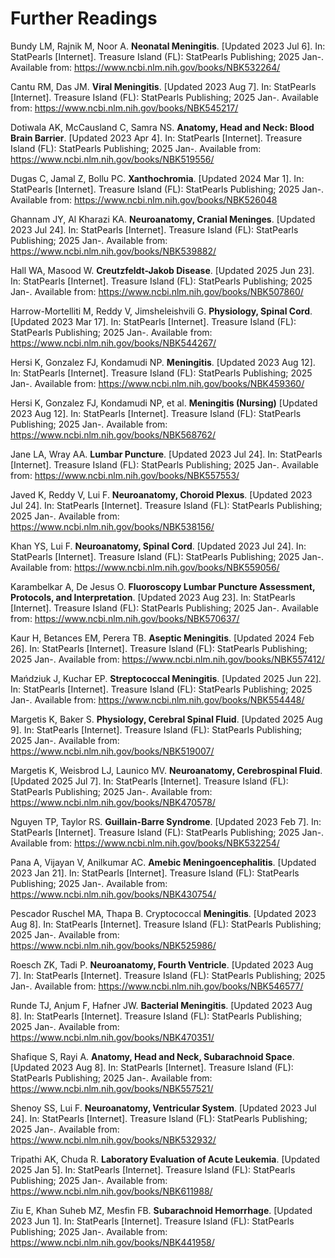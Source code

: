 # Further Readings {-}

Bundy LM, Rajnik M, Noor A. **Neonatal Meningitis**. [Updated 2023 Jul 6]. In: StatPearls [Internet]. Treasure Island (FL): StatPearls Publishing; 2025 Jan-. Available from: <a href="https://www.ncbi.nlm.nih.gov/books/NBK532264/" target="blank">https://www.ncbi.nlm.nih.gov/books/NBK532264/</a>

Cantu RM, Das JM. **Viral Meningitis**. [Updated 2023 Aug 7]. In: StatPearls [Internet]. Treasure Island (FL): StatPearls Publishing; 2025 Jan-. Available from: <a href="https://www.ncbi.nlm.nih.gov/books/NBK545217/" target="_blank">https://www.ncbi.nlm.nih.gov/books/NBK545217/</a>

Dotiwala AK, McCausland C, Samra NS. **Anatomy, Head and Neck: Blood Brain Barrier**. [Updated 2023 Apr 4]. In: StatPearls [Internet]. Treasure Island (FL): StatPearls Publishing; 2025 Jan-. Available from: <a href="https://www.ncbi.nlm.nih.gov/books/NBK519556/" target="_blank">https://www.ncbi.nlm.nih.gov/books/NBK519556/</a>

Dugas C, Jamal Z, Bollu PC. **Xanthochromia**. [Updated 2024 Mar 1]. In: StatPearls [Internet]. Treasure Island (FL): StatPearls Publishing; 2025 Jan-. Available from: <a href="https://www.ncbi.nlm.nih.gov/books/NBK526048" target="_blank">https://www.ncbi.nlm.nih.gov/books/NBK526048</a>

Ghannam JY, Al Kharazi KA. **Neuroanatomy, Cranial Meninges**. [Updated 2023 Jul 24]. In: StatPearls [Internet]. Treasure Island (FL): StatPearls Publishing; 2025 Jan-. Available from: <a href="https://www.ncbi.nlm.nih.gov/books/NBK539882/" target="_blank">https://www.ncbi.nlm.nih.gov/books/NBK539882/</a>

Hall WA, Masood W. **Creutzfeldt-Jakob Disease**. [Updated 2025 Jun 23]. In: StatPearls [Internet]. Treasure Island (FL): StatPearls Publishing; 2025 Jan-. Available from: <a href="https://www.ncbi.nlm.nih.gov/books/NBK507860/" target="_blank">https://www.ncbi.nlm.nih.gov/books/NBK507860/</a>

Harrow-Mortelliti M, Reddy V, Jimsheleishvili G. **Physiology, Spinal Cord**. [Updated 2023 Mar 17]. In: StatPearls [Internet]. Treasure Island (FL): StatPearls Publishing; 2025 Jan-. Available from: <a href="https://www.ncbi.nlm.nih.gov/books/NBK544267/" target="_blank">https://www.ncbi.nlm.nih.gov/books/NBK544267/</a>

Hersi K, Gonzalez FJ, Kondamudi NP. **Meningitis**. [Updated 2023 Aug 12]. In: StatPearls [Internet]. Treasure Island (FL): StatPearls Publishing; 2025 Jan-. Available from: <a href="https://www.ncbi.nlm.nih.gov/books/NBK459360/" target="_blank">https://www.ncbi.nlm.nih.gov/books/NBK459360/</a>

Hersi K, Gonzalez FJ, Kondamudi NP, et al. **Meningitis (Nursing)** [Updated 2023 Aug 12]. In: StatPearls [Internet]. Treasure Island (FL): StatPearls Publishing; 2025 Jan-. Available from: <a href="https://www.ncbi.nlm.nih.gov/books/NBK568762/" target="_blank">https://www.ncbi.nlm.nih.gov/books/NBK568762/</a>

Jane LA, Wray AA. **Lumbar Puncture**. [Updated 2023 Jul 24]. In: StatPearls [Internet]. Treasure Island (FL): StatPearls Publishing; 2025 Jan-. Available from: <a href="https://www.ncbi.nlm.nih.gov/books/NBK557553/" target="_blank">https://www.ncbi.nlm.nih.gov/books/NBK557553/</a>

Javed K, Reddy V, Lui F. **Neuroanatomy, Choroid Plexus**. [Updated 2023 Jul 24]. In: StatPearls [Internet]. Treasure Island (FL): StatPearls Publishing; 2025 Jan-. Available from: <a href="https://www.ncbi.nlm.nih.gov/books/NBK538156/" target="_blank">https://www.ncbi.nlm.nih.gov/books/NBK538156/</a>

Khan YS, Lui F. **Neuroanatomy, Spinal Cord**. [Updated 2023 Jul 24]. In: StatPearls [Internet]. Treasure Island (FL): StatPearls Publishing; 2025 Jan-. Available from: <a href="https://www.ncbi.nlm.nih.gov/books/NBK559056/" target="_blank">https://www.ncbi.nlm.nih.gov/books/NBK559056/</a>

Karambelkar A, De Jesus O. **Fluoroscopy Lumbar Puncture Assessment, Protocols, and Interpretation**. [Updated 2023 Aug 23]. In: StatPearls [Internet]. Treasure Island (FL): StatPearls Publishing; 2025 Jan-. Available from: <a href="https://www.ncbi.nlm.nih.gov/books/NBK570637/" target="_blank">https://www.ncbi.nlm.nih.gov/books/NBK570637/</a>

Kaur H, Betances EM, Perera TB. **Aseptic Meningitis**. [Updated 2024 Feb 26]. In: StatPearls [Internet]. Treasure Island (FL): StatPearls Publishing; 2025 Jan-. Available from: <a href="https://www.ncbi.nlm.nih.gov/books/NBK557412/" target="_blank">https://www.ncbi.nlm.nih.gov/books/NBK557412/</a>

Mańdziuk J, Kuchar EP. **Streptococcal Meningitis**. [Updated 2025 Jun 22]. In: StatPearls [Internet]. Treasure Island (FL): StatPearls Publishing; 2025 Jan-. Available from: <a href="https://www.ncbi.nlm.nih.gov/books/NBK554448/" target="_blank">https://www.ncbi.nlm.nih.gov/books/NBK554448/</a>

Margetis K, Baker S. **Physiology, Cerebral Spinal Fluid**. [Updated 2025 Aug 9]. In: StatPearls [Internet]. Treasure Island (FL): StatPearls Publishing; 2025 Jan-. Available from: <a href="https://www.ncbi.nlm.nih.gov/books/NBK519007/" target="_blank">https://www.ncbi.nlm.nih.gov/books/NBK519007/</a>

Margetis K, Weisbrod LJ, Launico MV. **Neuroanatomy, Cerebrospinal Fluid**. [Updated 2025 Jul 7]. In: StatPearls [Internet]. Treasure Island (FL): StatPearls Publishing; 2025 Jan-. Available from: <a href="https://www.ncbi.nlm.nih.gov/books/NBK470578/" target="_blank">https://www.ncbi.nlm.nih.gov/books/NBK470578/</a>

Nguyen TP, Taylor RS. **Guillain-Barre Syndrome**. [Updated 2023 Feb 7]. In: StatPearls [Internet]. Treasure Island (FL): StatPearls Publishing; 2025 Jan-. Available from: <a href="https://www.ncbi.nlm.nih.gov/books/NBK532254/" target="_blank">https://www.ncbi.nlm.nih.gov/books/NBK532254/</a>

Pana A, Vijayan V, Anilkumar AC. **Amebic Meningoencephalitis**. [Updated 2023 Jan 21]. In: StatPearls [Internet]. Treasure Island (FL): StatPearls Publishing; 2025 Jan-. Available from: <a href="https://www.ncbi.nlm.nih.gov/books/NBK430754/" target="_blank">https://www.ncbi.nlm.nih.gov/books/NBK430754/</a>

Pescador Ruschel MA, Thapa B. Cryptococcal **Meningitis**. [Updated 2023 Aug 8]. In: StatPearls [Internet]. Treasure Island (FL): StatPearls Publishing; 2025 Jan-. Available from: <a href="https://www.ncbi.nlm.nih.gov/books/NBK525986/" target="_blank">https://www.ncbi.nlm.nih.gov/books/NBK525986/</a>

Roesch ZK, Tadi P. **Neuroanatomy, Fourth Ventricle**. [Updated 2023 Aug 7]. In: StatPearls [Internet]. Treasure Island (FL): StatPearls Publishing; 2025 Jan-. Available from: <a href="https://www.ncbi.nlm.nih.gov/books/NBK546577/" target="_blank">https://www.ncbi.nlm.nih.gov/books/NBK546577/</a>

Runde TJ, Anjum F, Hafner JW. **Bacterial Meningitis**. [Updated 2023 Aug 8]. In: StatPearls [Internet]. Treasure Island (FL): StatPearls Publishing; 2025 Jan-. Available from: <a href="https://www.ncbi.nlm.nih.gov/books/NBK470351/" target="_blank">https://www.ncbi.nlm.nih.gov/books/NBK470351/</a>

Shafique S, Rayi A. **Anatomy, Head and Neck, Subarachnoid Space**. [Updated 2023 Aug 8]. In: StatPearls [Internet]. Treasure Island (FL): StatPearls Publishing; 2025 Jan-. Available from: <a href="https://www.ncbi.nlm.nih.gov/books/NBK557521/" target="_blank">https://www.ncbi.nlm.nih.gov/books/NBK557521/</a>

Shenoy SS, Lui F. **Neuroanatomy, Ventricular System**. [Updated 2023 Jul 24]. In: StatPearls [Internet]. Treasure Island (FL): StatPearls Publishing; 2025 Jan-. Available from: <a href="https://www.ncbi.nlm.nih.gov/books/NBK532932/" target="_blank">https://www.ncbi.nlm.nih.gov/books/NBK532932/</a>

Tripathi AK, Chuda R. **Laboratory Evaluation of Acute Leukemia**. [Updated 2025 Jan 5]. In: StatPearls [Internet]. Treasure Island (FL): StatPearls Publishing; 2025 Jan-. Available from: <a href="https://www.ncbi.nlm.nih.gov/books/NBK611988/" target="_blank">https://www.ncbi.nlm.nih.gov/books/NBK611988/</a>

Ziu E, Khan Suheb MZ, Mesfin FB. **Subarachnoid Hemorrhage**. [Updated 2023 Jun 1]. In: StatPearls [Internet]. Treasure Island (FL): StatPearls Publishing; 2025 Jan-. Available from: <a href="https://www.ncbi.nlm.nih.gov/books/NBK441958/" target="_blank">https://www.ncbi.nlm.nih.gov/books/NBK441958/</a>
